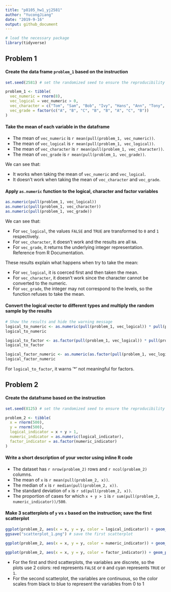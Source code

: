 ```yaml
---
title: "p8105_hw1_yj2581"
author: "YucongJiang"
date: "2019-9-16"
output: github_document
---
```


```r
# load the necessary package
library(tidyverse)
```

## Problem 1

#### Create the data frame `problem_1` based on the instruction

```r
set.seed(2581) # set the randomized seed to ensure the reproducibility

problem_1 <- tibble(
  vec_numeric = rnorm(8),
  vec_logical = vec_numeric > 0,
  vec_character = c("Tom", "Sam", "Bob", "Ivy", "Hans", "Ann", "Tony", "Roy"),
  vec_grade = factor(c("A", "B", "C", "B", "B", "A", "C", "B"))
)
```

#### Take the mean of each variable in the dataframe

  * The mean of `vec_numeric` is `r mean(pull(problem_1, vec_numeric))`.
  * The mean of `vec_logical` is `r mean(pull(problem_1, vec_logical))`.
  * The mean of `vec_character` is `r mean(pull(problem_1, vec_character))`.
  * The mean of `vec_grade` is `r mean(pull(problem_1, vec_grade))`.
  
We can see that:

  * It works when taking the mean of `vec_numeric` and `vec_logical`.
  * It doesn't work when taking the mean of `vec_character` and `vec_grade`.

#### Apply `as.numeric` function to the logical, character and factor variables

```r
as.numeric(pull(problem_1, vec_logical))
as.numeric(pull(problem_1, vec_character))
as.numeric(pull(problem_1, vec_grade))
```

We can see that:

  * For `vec_logical`, the values `FALSE` and `TRUE` are transformed to `0` and `1` respectively.
  * For `vec_character`, it doesn't work and the results are all `NA`.
  * For `vec_grade`, it returns the underlying integer representation. Reference from R Documentation.
  
These results explain what happens when try to take the mean:

  * For `vec_logical`, it is coerced first and then taken the mean.
  * For `vec_character`, it doesn't work since the character cannot be converted to the numeric.
  * For `vec_grade`, the integer may not correspond to the levels, so the function refuses to take the mean.
  
#### Convert the logical vector to different types and multiply the random sample by the results

```r
# Show the results and hide the warning message
logical_to_numeric <- as.numeric(pull(problem_1, vec_logical)) * pull(problem_1, vec_numeric)
logical_to_numeric

logical_to_factor <- as.factor(pull(problem_1, vec_logical)) * pull(problem_1, vec_numeric)
logical_to_factor

logical_factor_numeric <- as.numeric(as.factor(pull(problem_1, vec_logical))) * pull(problem_1, vec_numeric)
logical_factor_numeric
```

For `logical_to_factor`, it warns '*' not meaningful for factors.

## Problem 2

#### Create the dataframe based on the instruction

```r
set.seed(8125) # set the randomized seed to ensure the reproducibility

problem_2 <- tibble(
  x = rnorm(500),
  y = rnorm(500),
  logical_indicator = x + y > 1,
  numeric_indicator = as.numeric(logical_indicator),
  factor_indicator = as.factor(numeric_indicator)
)
```

#### Write a short description of your vector using inline R code

  * The dataset has `r nrow(problem_2)` rows and `r ncol(problem_2)` columns.
  * The mean of `x` is `r mean(pull(problem_2, x))`.
  * The median of `x` is `r median(pull(problem_2, x))`.
  * The standard deviation of `x` is `r sd(pull(problem_2, x))`.
  * The proportion of cases for which `x + y > 1` is `r sum(pull(problem_2, numeric_indicator))/500`.

#### Make 3 scatterplots of `y` vs `x` based on the instruction; save the first scatterplot

```r
ggplot(problem_2, aes(x = x, y = y, color = logical_indicator)) + geom_point()
ggsave("scatterplot_1.png") # save the first scatterplot

ggplot(problem_2, aes(x = x, y = y, color = numeric_indicator)) + geom_point()

ggplot(problem_2, aes(x = x, y = y, color = factor_indicator)) + geom_point()
```

  * For the first and third scatterplots, the variables are discrete, so the plots use 2 colors: 
  red represents `FALSE` or `0` and cyan represents `TRUE` or `1`.
  * For the second scatterplot, the variables are continuous, so the color scales from black to blue 
  to represent the variables from 0 to 1